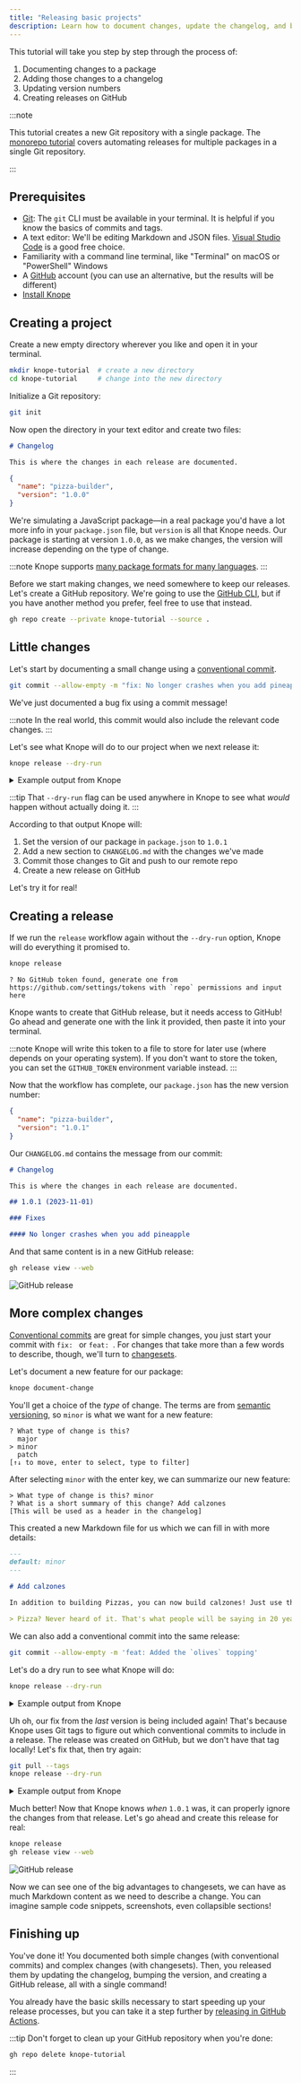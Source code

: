 ```yaml
---
title: "Releasing basic projects"
description: Learn how to document changes, update the changelog, and bump package versions
---
```


This tutorial will take you step by step through the process of:

1. Documenting changes to a package
2. Adding those changes to a changelog
3. Updating version numbers
4. Creating releases on GitHub

:::note

This tutorial creates a new Git repository with a single package.
The [monorepo tutorial](/tutorials/releasing-multiple-packages) covers automating releases for multiple packages in a single Git repository.

:::

## Prerequisites

- [Git](https://git-scm.com/): The `git` CLI must be available in your terminal.
  It is helpful if you know the basics of commits and tags.
- A text editor: We'll be editing Markdown and JSON files. [Visual Studio Code](https://code.visualstudio.com/) is a good free choice.
- Familiarity with a command line terminal, like "Terminal" on macOS or "PowerShell" Windows
- A [GitHub](https://github.com) account (you can use an alternative, but the results will be different)
- [Install Knope](/installation)

## Creating a project

Create a new empty directory wherever you like and open it in your terminal.

```sh
mkdir knope-tutorial  # create a new directory
cd knope-tutorial     # change into the new directory
```

Initialize a Git repository:

```sh
git init
```

Now open the directory in your text editor and create two files:

```md title="CHANGELOG.md"
# Changelog

This is where the changes in each release are documented.
```

```json title="package.json"
{
  "name": "pizza-builder",
  "version": "1.0.0"
}
```

We're simulating a JavaScript package—in a real package you'd have a lot more info in your `package.json` file,
but `version` is all that Knope needs.
Our package is starting at version `1.0.0`,
as we make changes, the version will increase depending on the type of change.

:::note
Knope supports [many package formats for many languages](../reference/config/versioned_files).
:::

Before we start making changes, we need somewhere to keep our releases.
Let's create a GitHub repository.
We're going to use the [GitHub CLI](https://cli.github.com/),
but if you have another method you prefer, feel free to use that instead.

```sh
gh repo create --private knope-tutorial --source .
```

## Little changes

Let's start by documenting a small change using a [conventional commit].

```sh
git commit --allow-empty -m "fix: No longer crashes when you add pineapple"
```

We've just documented a bug fix using a commit message!

:::note
In the real world, this commit would also include the relevant code changes.
:::

Let's see what Knope will do to our project when we next release it:

```sh
knope release --dry-run
```

<details>
    <summary>Example output from Knope</summary>

```text
Would add the following to package.json: 1.0.1
Would add the following to CHANGELOG.md:
## 1.0.1 (2023-11-01)

### Fixes

#### No longer crashes when you add pineapple

Would add files to git:
package.json
CHANGELOG.md
Would run git commit -m "chore: prepare release 1.0.1" && git push
Would create a release on GitHub with name 1.0.1 (2023-11-01) and tag v1.0.1 and body:

## Fixes

### No longer crashes when you add pineapple

```

</details>

:::tip
That `--dry-run` flag can be used anywhere in Knope to see what _would_ happen without actually doing it.
:::

According to that output Knope will:

1. Set the version of our package in `package.json` to `1.0.1`
2. Add a new section to `CHANGELOG.md` with the changes we've made
3. Commit those changes to Git and push to our remote repo
4. Create a new release on GitHub

Let's try it for real!

## Creating a release

If we run the `release` workflow again without the `--dry-run` option, Knope will do everything it promised to.

```sh
knope release
```

```
? No GitHub token found, generate one from https://github.com/settings/tokens with `repo` permissions and input here
```

Knope wants to create that GitHub release, but it needs access to GitHub!
Go ahead and generate one with the link it provided, then paste it into your terminal.

:::note
Knope will write this token to a file to store for later use (where depends on your operating system).
If you don't want to store the token, you can set the `GITHUB_TOKEN` environment variable instead.
:::

Now that the workflow has complete, our `package.json` has the new version number:

```json title="package.json" {3}
{
  "name": "pizza-builder",
  "version": "1.0.1"
}
```

Our `CHANGELOG.md` contains the message from our commit:

```md title="CHANGELOG.md" {5-9}
# Changelog

This is where the changes in each release are documented.

## 1.0.1 (2023-11-01)

### Fixes

#### No longer crashes when you add pineapple
```

And that same content is in a new GitHub release:

```sh
gh release view --web
```

![GitHub release](./release_1.0.1.png)

## More complex changes

[Conventional commits] are great for simple changes, you just start your commit with `fix: ` or `feat: `.
For changes that take more than a few words to describe, though, we'll turn to [changesets].

Let's document a new feature for our package:

```sh
knope document-change
```

You'll get a choice of the _type_ of change.
The terms are from [semantic versioning], so `minor` is what we want for a new feature:

```
? What type of change is this?
  major
> minor
  patch
[↑↓ to move, enter to select, type to filter]
```

After selecting `minor` with the enter key, we can summarize our new feature:

```
> What type of change is this? minor
? What is a short summary of this change? Add calzones
[This will be used as a header in the changelog]
```

This created a new Markdown file for us which we can fill in with more details:

```md title=".changeset/add_calzones.md" ins={6-9}
---
default: minor
---

# Add calzones

In addition to building Pizzas, you can now build calzones! Just use the new `--calzone` option!

> Pizza? Never heard of it. That's what people will be saying in 20 years, because pizza is old news. Pizza is your grandfather's calzone.
```

We can also add a conventional commit into the same release:

```sh
git commit --allow-empty -m 'feat: Added the `olives` topping'
```

Let's do a dry run to see what Knope will do:

```sh
knope release --dry-run
```

<details>
    <summary>Example output from Knope</summary>

```text {16-18,37-39}
Would delete: .changeset/add_calzones.md
Would add the following to package.json: 1.1.0
Would add the following to CHANGELOG.md:
## 1.1.0 (2023-11-02)

### Features

#### Added the `olives` topping

#### Add calzones

In addition to building Pizzas, you can now build calzones! Just use the new `--calzone` option!

> Pizza? Never heard of it. That's what people will be saying in 20 years, because pizza is old news. Pizza is your grandfather's calzone.

### Fixes

#### No longer crashes when you add pineapple

Would add files to git:
package.json
CHANGELOG.md
.changeset/add_calzones.md
Would run git commit -m "chore: prepare release 1.1.0" && git push
Would create a release on GitHub with name 1.1.0 (2023-11-02) and tag v1.1.0 and body:

## Features

### Added the `olives` topping

### Add calzones

In addition to building Pizzas, you can now build calzones! Just use the new `--calzone` option!

> Pizza? Never heard of it. That's what people will be saying in 20 years, because pizza is old news. Pizza is your grandfather's calzone.

## Fixes

### No longer crashes when you add pineapple

```

</details>

Uh oh, our fix from the _last_ version is being included again!
That's because Knope uses Git tags to figure out which conventional commits to include in a release.
The release was created on GitHub, but we don't have that tag locally! Let's fix that, then try again:

```sh
git pull --tags
knope release --dry-run
```

<details>
    <summary>Example output from Knope</summary>

```text
Would delete: .changeset/add_calzones.md
Would add the following to package.json: 1.1.0
Would add the following to CHANGELOG.md:
## 1.1.0 (2023-11-02)

### Features

#### Added the `olives` topping

#### Add calzones

In addition to building Pizzas, you can now build calzones! Just use the new `--calzone` option!

> Pizza? Never heard of it. That's what people will be saying in 20 years, because pizza is old news. Pizza is your grandfather's calzone.

Would add files to git:
package.json
CHANGELOG.md
.changeset/add_calzones.md
Would run git commit -m "chore: prepare release 1.1.0" && git push
Would create a release on GitHub with name 1.1.0 (2023-11-02) and tag v1.1.0 and body:

## Features

### Added the `olives` topping

### Add calzones

In addition to building Pizzas, you can now build calzones! Just use the new `--calzone` option!

> Pizza? Never heard of it. That's what people will be saying in 20 years, because pizza is old news. Pizza is your grandfather's calzone.
```

</details>

Much better!
Now that Knope knows _when_ `1.0.1` was, it can properly ignore the changes from that release.
Let's go ahead and create this release for real:

```sh
knope release
gh release view --web
```

![GitHub release](./release_1.1.0.png)

Now we can see one of the big advantages to changesets,
we can have as much Markdown content as we need to describe a change.
You can imagine sample code snippets, screenshots, even collapsible sections!

## Finishing up

You've done it!
You documented both simple changes (with conventional commits)
and complex changes (with changesets).
Then, you released them by updating the changelog, bumping the version,
and creating a GitHub release, all with a single command!

You already have the basic skills necessary to start speeding up your release processes,
but you can take it a step further by [releasing in GitHub Actions](../recipes/github-actions-pr).

:::tip
Don't forget to clean up your GitHub repository when you're done:

```sh
gh repo delete knope-tutorial
```

:::

[conventional commit]: /reference/concepts/conventional-commits
[conventional commits]: /reference/concepts/conventional-commits
[changesets]: /reference/concepts/changeset
[semantic versioning]: /reference/concepts/semantic-versioning
